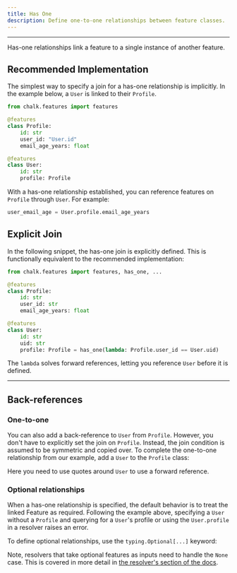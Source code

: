 ```yaml
---
title: Has One
description: Define one-to-one relationships between feature classes.
---
```



---

Has-one relationships link a feature to a single instance of another feature.

## Recommended Implementation

The simplest way to specify a join for a has-one relationship is implicitly. In the example below,
a `User` is linked to their `Profile`.

```py
from chalk.features import features

@features
class Profile:
    id: str
    user_id: "User.id"
    email_age_years: float

@features
class User:
    id: str
    profile: Profile
```

With a has-one relationship established, you can reference features on `Profile` through
`User`. For example:

```py
user_email_age = User.profile.email_age_years
```

## Explicit Join

In the following snippet, the has-one join is explicitly defined. This is functionally
equivalent to the recommended implementation:

```py
from chalk.features import features, has_one, ...

@features
class Profile:
    id: str
    user_id: str
    email_age_years: float

@features
class User:
    id: str
    uid: str
    profile: Profile = has_one(lambda: Profile.user_id == User.uid)
```

<TipInfo>
  The <code>lambda</code> solves forward references, letting you reference <code>User</code> before it is defined.
</TipInfo>

---

## Back-references

### One-to-one

You can also add a back-reference to `User` from `Profile`.
However, you don't have to explicitly set the join on `Profile`.
Instead, the join condition is assumed to be symmetric and copied over.
To complete the one-to-one relationship from our example,  add a `User`
to the `Profile` class:

<PyDiffEditor html={oneToOneDiff} />

<TipInfo>Here you need to use quotes around `User` to use a forward reference.</TipInfo>

### Optional relationships

When a has-one relationship is specified, the default behavior is to treat the linked Feature
as required. Following the example above, specifying a `User` without a `Profile` and
querying for a `User`'s profile or using the `User.profile` in a resolver raises an
error.

To define optional relationships, use the `typing.Optional[...]` keyword:

<PyDiffEditor html={hasOneOptionalDiff} />

Note, resolvers that take optional features as inputs need to handle the `None` case. This is
covered in more detail in [the resolver's section of the docs](/docs/resolver-inputs#optional-has-one).
